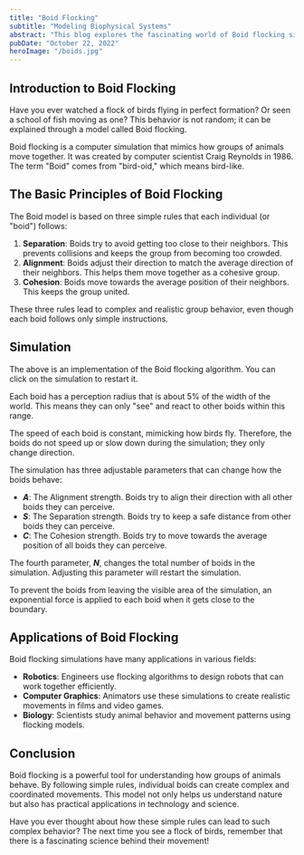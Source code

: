 ```yaml
---
title: "Boid Flocking"
subtitle: "Modeling Biophysical Systems"
abstract: "This blog explores the fascinating world of Boid flocking simulations, a model that helps us understand how groups of animals move together. We will discuss the basic principles behind this model and its applications in various fields."
pubDate: "October 22, 2022"
heroImage: "/boids.jpg"
---
```


## Introduction to Boid Flocking

Have you ever watched a flock of birds flying in perfect formation? Or seen a school of fish moving as one? This behavior is not random; it can be explained through a model called Boid flocking.

Boid flocking is a computer simulation that mimics how groups of animals move together. It was created by computer scientist Craig Reynolds in 1986. The term "Boid" comes from "bird-oid," which means bird-like.

## The Basic Principles of Boid Flocking

The Boid model is based on three simple rules that each individual (or "boid") follows:

1. **Separation**: Boids try to avoid getting too close to their neighbors. This prevents collisions and keeps the group from becoming too crowded.
2. **Alignment**: Boids adjust their direction to match the average direction of their neighbors. This helps them move together as a cohesive group.
3. **Cohesion**: Boids move towards the average position of their neighbors. This keeps the group united.

These three rules lead to complex and realistic group behavior, even though each boid follows only simple instructions.

## Simulation


<Boid />

The above is an implementation of the Boid flocking algorithm. You can click on the simulation to restart it.

Each boid has a perception radius that is about 5% of the width of the world. This means they can only "see" and react to other boids within this range.

The speed of each boid is constant, mimicking how birds fly. Therefore, the boids do not speed up or slow down during the simulation; they only change direction.

The simulation has three adjustable parameters that can change how the boids behave:

- **$A$**: The Alignment strength. Boids try to align their direction with all other boids they can perceive.
- **$S$**: The Separation strength. Boids try to keep a safe distance from other boids they can perceive.
- **$C$**: The Cohesion strength. Boids try to move towards the average position of all boids they can perceive.

The fourth parameter, **$N$**, changes the total number of boids in the simulation. Adjusting this parameter will restart the simulation.

To prevent the boids from leaving the visible area of the simulation, an exponential force is applied to each boid when it gets close to the boundary.

## Applications of Boid Flocking

Boid flocking simulations have many applications in various fields:

- **Robotics**: Engineers use flocking algorithms to design robots that can work together efficiently.
- **Computer Graphics**: Animators use these simulations to create realistic movements in films and video games.
- **Biology**: Scientists study animal behavior and movement patterns using flocking models.

## Conclusion

Boid flocking is a powerful tool for understanding how groups of animals behave. By following simple rules, individual boids can create complex and coordinated movements. This model not only helps us understand nature but also has practical applications in technology and science.

Have you ever thought about how these simple rules can lead to such complex behavior? The next time you see a flock of birds, remember that there is a fascinating science behind their movement!
